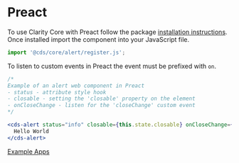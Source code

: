 
<Meta title="Documentation/Preact" />

# Preact

To use Clarity Core with Preact follow the package <a href="./?path=/docs/documentation-getting-started--page">installation instructions</a>.
Once installed import the component into your JavaScript file.

```typescript
import '@cds/core/alert/register.js';
```

To listen to custom events in Preact the event must be prefixed with `on`.

```jsx
/*
Example of an alert web component in Preact
- status - attribute style hook
- closable - setting the 'closable' property on the element
- onCloseChange - listen for the 'closeChange' custom event
*/

<cds-alert status="info" closable={this.state.closable} onCloseChange={this.log}>
  Hello World
</cds-alert>
```

<cds-button>
  <a href="https://github.com/vmware/clarity/tree/master/apps" target="_blank" rel="noopener">
    Example Apps
  </a>
</cds-button>
